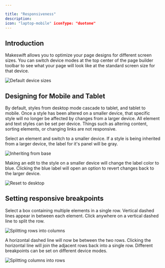 ```yaml
---

title: "Responsiveness"
description: 
icon: "laptop-mobile" iconType: "duotone"
---
```


## Introduction

Makeswift allows you to optimize your page designs for different screen sizes. You can switch device modes at the top center of the page builder toolbar to see what your page will look like at the standard screen size for that device.

![Default device sizes](public/images/builder/device-toggle1.png)

## Designing for Mobile and Tablet

By default, styles from desktop mode cascade to tablet, and tablet to mobile. Once a style has been altered on a smaller device, that specific style will no longer be affected by changes from a larger device. All element and text styles can be set per device. Things such as altering content, sorting elements, or changing links are not responsive.

Select an element and switch to a smaller device. If a style is being inherited from a larger device, the label for it's panel will be gray.

![Inheriting from base](public/images/builder/device-toggle2.png)

Making an edit to the style on a smaller device will change the label color to blue. Clicking the blue label will open an option to revert changes back to the larger device.

![Reset to desktop](public/images/builder/device-toggle3.png)

## Setting responsive breakpoints

Select a box containing multiple elements in a single row. Vertical dashed lines appear in between each element. Click anywhere on a vertical dashed line to split the row.

![Splitting rows into columns](public/images/builder/device-toggle4.gif)

A horizontal dashed line will now be between the two rows. Clicking the horizontal line will join the adjacent rows back into a single row. Different breakpoints can be set on different device modes.

![Splitting columns into rows](public/images/builder/device-toggle5.gif)
